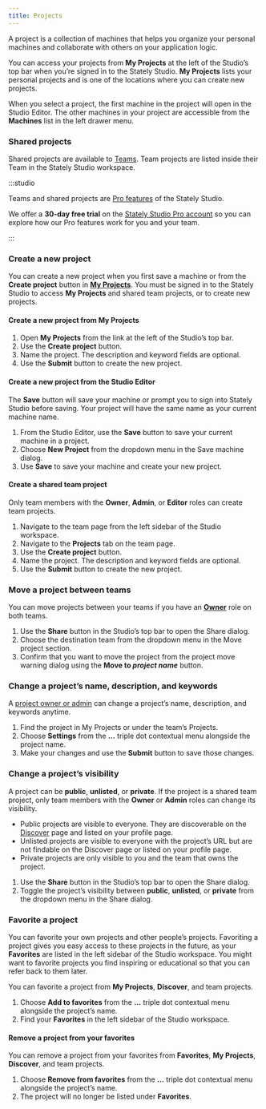 ```yaml
---
title: Projects
---
```



A project is a collection of machines that helps you organize your personal machines and collaborate with others on your application logic.

<p>
<ThemedImage
  alt="Stately Studio My Projects page showing three pages of projects along with each project’s name, number of machines, and whether the project is public, private, or unlisted."
  sources={{
    light: useBaseUrl('/projects/my-projects.png'),
    dark: useBaseUrl('/projects/my-projects-dm.png'),
  }}
/>
</p>

You can access your projects from **My Projects** at the left of the Studio’s top bar when you’re signed in to the Stately Studio. **My Projects** lists your personal projects and is one of the locations where you can create new projects.

When you select a project, the first machine in the project will open in the Studio Editor. The other machines in your project are accessible from the **Machines** list in the left drawer menu.

<p>
<ThemedImage
  alt="Stately Studio Editor showing the Machines list in the left drawer for the Stately Studio Tutorials project. The selected machine is called ‘Parent states.’"
  sources={{
    light: useBaseUrl('/projects/machines-list.png'),
    dark: useBaseUrl('/projects/machines-list-dm.png'),
  }}
/>
</p>

### Shared projects

Shared projects are available to [Teams](teams.mdx). Team projects are listed inside their Team in the Stately Studio workspace.

<p>
<ThemedImage
  alt="Stately Studio Projects page for the Voyager team, showing a list of four projects, one with public machines, two with private machines, and one with unlisted machines."
  sources={{
    light: useBaseUrl('/projects.png'),
    dark: useBaseUrl('/projects-dm.png'),
  }}
/>
</p>

:::studio

Teams and shared projects are [Pro features](/studio-pro-plan) of the Stately Studio.

We offer a **30-day free trial** on the [Stately Studio Pro account](https://stately.ai/pricing) so you can explore how our Pro features work for you and your team.

:::

### Create a new project

You can create a new project when you first save a machine or from the **Create project** button in [**My Projects**](/#my-projects). You must be signed in to the Stately Studio to access **My Projects** and shared team projects, or to create new projects.

#### Create a new project from **My Projects**

1. Open **My Projects** from the link at the left of the Studio’s top bar.
2. Use the **Create project** button.
3. Name the project. The description and keyword fields are optional.
4. Use the **Submit** button to create the new project.

#### Create a new project from the Studio Editor

The **Save** button will save your machine or prompt you to sign into Stately Studio before saving. Your project will have the same name as your current machine name.

1. From the Studio Editor, use the **Save** button to save your current machine in a project.
2. Choose **New Project** from the dropdown menu in the Save machine dialog.
3. Use **Save** to save your machine and create your new project.

#### Create a shared team project

Only team members with the **Owner**, **Admin**, or **Editor** roles can create team projects.

1. Navigate to the team page from the left sidebar of the Studio workspace.
2. Navigate to the **Projects** tab on the team page.
3. Use the **Create project** button.
3. Name the project. The description and keyword fields are optional.
4. Use the **Submit** button to create the new project.

### Move a project between teams

You can move projects between your teams if you have an [**Owner**](teams.mdx#owner-role) role on both teams.

1. Use the **Share** button in the Studio’s top bar to open the Share dialog.
2. Choose the destination team from the dropdown menu in the Move project section.
3. Confirm that you want to move the project from the project move warning dialog using the **Move to *project name*** button.

<p>
<ThemedImage
  alt="Stately Studio Editor page showing the Share modal with the options for changing project visibility and moving projects to another team."
  sources={{
    light: useBaseUrl('/projects/move-projects.png'),
    dark: useBaseUrl('/projects/move-projects-dm.png'),
  }}
/>
</p>

<!-- TODO: ### How to move a machine between projects -->

### Change a project’s name, description, and keywords

A [project owner or admin](/projects#team-roles) can change a project’s name, description, and keywords anytime.

1. Find the project in My Projects or under the team’s Projects.
2. Choose **Settings** from the **...** triple dot contextual menu alongside the project name.
3. Make your changes and use the **Submit** button to save those changes.

### Change a project’s visibility

A project can be **public**, **unlisted**, or **private**. If the project is a shared team project, only team members with the **Owner** or **Admin** roles can change its visibility.

- Public projects are visible to everyone. They are discoverable on the [Discover](discover.mdx) page and listed on your profile page.
- Unlisted projects are visible to everyone with the project’s URL but are not findable on the Discover page or listed on your profile page.
- Private projects are only visible to you and the team that owns the project.

1. Use the **Share** button in the Studio’s top bar to open the Share dialog.
2. Toggle the project’s visibility between **public**, **unlisted**, or **private** from the dropdown menu in the Share dialog.

### Favorite a project

You can favorite your own projects and other people’s projects. Favoriting a project gives you easy access to these projects in the future, as your **Favorites** are listed in the left sidebar of the Studio workspace. You might want to favorite projects you find inspiring or educational so that you can refer back to them later.

You can favorite a project from **My Projects**, **Discover**, and team projects.

1. Choose **Add to favorites** from the **...** triple dot contextual menu alongside the project’s name.
2. Find your **Favorites** in the left sidebar of the Studio workspace.

#### Remove a project from your favorites

You can remove a project from your favorites from **Favorites**, **My Projects**, **Discover**, and team projects.

1. Choose **Remove from favorites** from the **...** triple dot contextual menu alongside the project’s name.
2. The project will no longer be listed under **Favorites**.